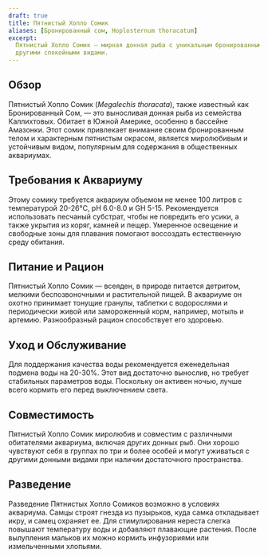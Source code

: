 ```yaml
---
draft: true
title: Пятнистый Хопло Сомик
aliases: [Бронированный сом, Hoplosternum thoracatum]
excerpt:
  Пятнистый Хопло Сомик — мирная донная рыба с уникальным бронированным телом, идеально подходит для аквариумов с
  другими спокойными видами.
---
```


## Обзор

Пятнистый Хопло Сомик (_Megalechis thoracata_), также известный как Бронированный Сом, — это выносливая донная рыба из
семейства Каллихтовых. Обитает в Южной Америке, особенно в бассейне Амазонки. Этот сомик привлекает внимание своим
бронированным телом и характерным пятнистым окрасом, является миролюбивым и устойчивым видом, популярным для содержания
в общественных аквариумах.

## Требования к Аквариуму

Этому сомику требуется аквариум объемом не менее 100 литров с температурой 20-26°C, pH 6.0-8.0 и GH 5-15. Рекомендуется
использовать песчаный субстрат, чтобы не повредить его усики, а также укрытия из коряг, камней и пещер. Умеренное
освещение и свободные зоны для плавания помогают воссоздать естественную среду обитания.

## Питание и Рацион

Пятнистый Хопло Сомик — всеяден, в природе питается детритом, мелкими беспозвоночными и растительной пищей. В аквариуме
он охотно принимает тонущие гранулы, таблетки с водорослями и периодически живой или замороженный корм, например, мотыль
и артемию. Разнообразный рацион способствует его здоровью.

## Уход и Обслуживание

Для поддержания качества воды рекомендуется еженедельная подмена воды на 20-30%. Этот вид достаточно вынослив, но
требует стабильных параметров воды. Поскольку он активен ночью, лучше всего кормить его перед выключением света.

## Совместимость

Пятнистый Хопло Сомик миролюбив и совместим с различными обитателями аквариума, включая других донных рыб. Они хорошо
чувствуют себя в группах по три и более особей и могут уживаться с другими донными видами при наличии достаточного
пространства.

## Разведение

Разведение Пятнистых Хопло Сомиков возможно в условиях аквариума. Самцы строят гнезда из пузырьков, куда самка
откладывает икру, и самец охраняет ее. Для стимулирования нереста слегка повышают температуру воды и добавляют плавающие
растения. После вылупления мальков их можно кормить инфузориями или измельченными хлопьями.
